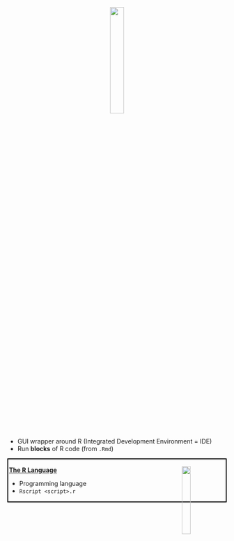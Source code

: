 <center style="margin: 0px !important;">
<img src="images/RStudio_logo.svg" width="25%"></img>
</center>

* GUI wrapper around R (Integrated Development Environment = IDE)
* Run **blocks** of R code (from `.Rmd`)

<!-- start R box inside RStudio box -->
::: {#r-box style="border: 2px solid black; margin: auto; padding: 2px;"}

**<a href="https://www.r-project.org/" target="_blank">The R Language <i class="fa-brands fa-r-project"></i></a>**<img src="images/r_logo.svg" style="float: right;" width="20%"></img>

* Programming language
* `Rscript <script>.r`

:::
